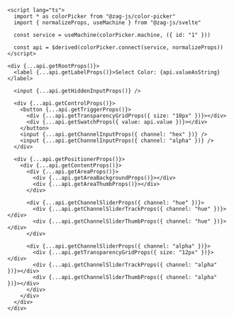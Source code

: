 ```svelte
<script lang="ts">
  import * as colorPicker from "@zag-js/color-picker"
  import { normalizeProps, useMachine } from "@zag-js/svelte"

  const service = useMachine(colorPicker.machine, ({ id: "1" }))

  const api = $derived(colorPicker.connect(service, normalizeProps))
</script>

<div {...api.getRootProps()}>
  <label {...api.getLabelProps()}>Select Color: {api.valueAsString}</label>

  <input {...api.getHiddenInputProps()} />

  <div {...api.getControlProps()}>
    <button {...api.getTriggerProps()}>
      <div {...api.getTransparencyGridProps({ size: "10px" })}></div>
      <div {...api.getSwatchProps({ value: api.value })}></div>
    </button>
    <input {...api.getChannelInputProps({ channel: "hex" })} />
    <input {...api.getChannelInputProps({ channel: "alpha" })} />
  </div>

  <div {...api.getPositionerProps()}>
    <div {...api.getContentProps()}>
      <div {...api.getAreaProps()}>
        <div {...api.getAreaBackgroundProps()}></div>
        <div {...api.getAreaThumbProps()}></div>
      </div>

      <div {...api.getChannelSliderProps({ channel: "hue" })}>
        <div {...api.getChannelSliderTrackProps({ channel: "hue" })}></div>
        <div {...api.getChannelSliderThumbProps({ channel: "hue" })}></div>
      </div>

      <div {...api.getChannelSliderProps({ channel: "alpha" })}>
        <div {...api.getTransparencyGridProps({ size: "12px" })}></div>
        <div {...api.getChannelSliderTrackProps({ channel: "alpha" })}></div>
        <div {...api.getChannelSliderThumbProps({ channel: "alpha" })}></div>
      </div>
    </div>
  </div>
</div>
```
